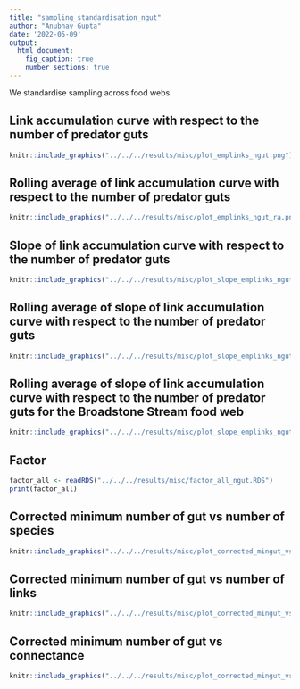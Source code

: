 ```yaml
---
title: "sampling_standardisation_ngut"
author: "Anubhav Gupta"
date: '2022-05-09'
output: 
  html_document:
    fig_caption: true
    number_sections: true
---
```


We standardise sampling across food webs.

## Link accumulation curve with respect to the number of predator guts

```r
knitr::include_graphics("../../../results/misc/plot_emplinks_ngut.png")
```


## Rolling average of link accumulation curve with respect to the number of predator guts

```r
knitr::include_graphics("../../../results/misc/plot_emplinks_ngut_ra.png")
```


## Slope of link accumulation curve with respect to the number of predator guts

```r
knitr::include_graphics("../../../results/misc/plot_slope_emplinks_ngut.png")
```


## Rolling average of slope of link accumulation curve with respect to the number of predator guts

```r
knitr::include_graphics("../../../results/misc/plot_slope_emplinks_ngut_ra.png")
```


## Rolling average of slope of link accumulation curve with respect to the number of predator guts for the Broadstone Stream food web

```r
knitr::include_graphics("../../../results/misc/plot_slope_emplinks_ngut_ra_bs.png")
```


## Factor 

```r
factor_all <- readRDS("../../../results/misc/factor_all_ngut.RDS")
print(factor_all)
```


## Corrected minimum number of gut vs number of species

```r
knitr::include_graphics("../../../results/misc/plot_corrected_mingut_vs_S_ngut.png")
```


## Corrected minimum number of gut vs number of links

```r
knitr::include_graphics("../../../results/misc/plot_corrected_mingut_vs_L_ngut.png")
```

## Corrected minimum number of gut vs connectance

```r
knitr::include_graphics("../../../results/misc/plot_corrected_mingut_vs_C_ngut.png")
```

